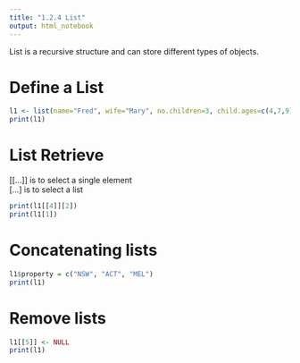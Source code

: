 ```yaml
---
title: "1.2.4 List"
output: html_notebook
---
```

List is a recursive structure and can store different types of objects. 

# Define a List
```r
l1 <- list(name="Fred", wife="Mary", no.children=3, child.ages=c(4,7,9))
print(l1)
```


# List Retrieve
[[...]] is to select a single element <br>
[...] is to select a list

```r
print(l1[[4]][2])
print(l1[1])
```


# Concatenating lists
```r
l1$property = c("NSW", "ACT", "MEL")
print(l1)
```


# Remove lists
```r
l1[[5]] <- NULL
print(l1)
```

